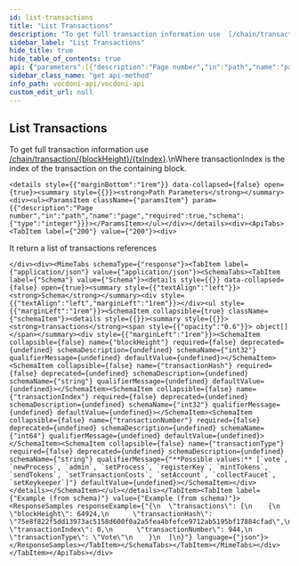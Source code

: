 ```yaml
---
id: list-transactions
title: "List Transactions"
description: "To get full transaction information use  [/chain/transaction/{blockHeight}/{txIndex}](transaction-by-block-index).\nWhere transactionIndex is the index of the transaction on the containing block."
sidebar_label: "List Transactions"
hide_title: true
hide_table_of_contents: true
api: {"parameters":[{"description":"Page number","in":"path","name":"page","required":true,"schema":{"type":"integer"}}],"responses":{"200":{"content":{"application/json":{"schema":{"properties":{"transactions":{"items":{"properties":{"blockHeight":{"example":64924,"format":"int32","type":"integer"},"transactionHash":{"example":"75e8f822f5dd13973ac5158d600f0a2a5fea4bfefce9712ab5195bf17884cfad","type":"string"},"transactionIndex":{"example":0,"format":"int32","type":"integer"},"transactionNumber":{"example":944,"format":"int64","type":"integer"},"transactionType":{"enum":["vote","newProcess","admin","setProcess","registerKey","mintTokens","sendTokens","setTransactionCosts","setAccount","collectFaucet","setKeykeeper"],"example":"Vote","type":"string"}},"type":"object"},"type":"array"}},"type":"object"}}},"description":"It return a list of transactions references"}},"tags":["Chain"],"description":"To get full transaction information use  [/chain/transaction/{blockHeight}/{txIndex}](transaction-by-block-index).\\nWhere transactionIndex is the index of the transaction on the containing block.","method":"get","path":"/chain/transactions/page/{page}","servers":[{"url":"https:/api-dev.vocdoni.net/v2/"}],"securitySchemes":{"BasicAuth":{"scheme":"basic","type":"http"}},"info":{"contact":{},"description":"The Vocdoni API is a REST API that substitutes the previous RPCs in order to make it easier for  developers/integrators to build on top of the voting protocol. This API facilitates creating votings using Vocdoni, without the hassle of learning a complex blockchain platform, allowing to perform all the features that enable the voting protocol such as creating an account, entity, voting process, census & vote, abstracting as much as possible the complexity and offering simple and straightforward methods to perform those actions. \n\nYou can review the API endpoints documentation in this section, the main entities are:\n\n- [**Chain**](chain): The Vocdoni blockchain is named Vochain. It is a Byzantine fault-tolerant network based on Tendermint that executes the Vocdoni Protocol logic represented as a state machine. Its main purpose is to register votes in a  decentralized and verifiable format. In those endpoints, you can consult the state of the chain, transactions costs,  list organizations and get more Vochain info.\n- [**Accounts**](accounts): Identified by an Ethereum like address. An account can create and manage elections, transfer tokens, give power to other accounts on his behalf (delegates) and manage its metadata.\n- [**Elections**](elections): Is a rule-set of options and requirements for creating a process in which people vote a series of options. To know more about the params of an election and its lifecycle go [here](../get-started/intro#23-elections). In this section you will find all information related to an election as its information, election keys, submitted votes & how to create a new election.\n- [**Censuses**](censuses): The census is a key component of any voting process. It specifies the set of users (identified by a public key or address) eligible for participating in an election. To understand more about the Censuses you can check [here](../get-started/intro#21-the-census). Here you will be able to get censuses information like the Merkle root, total weight & size, import/export the censuses and create new ones.\n- [**Votes**](votes): All the information related to the vote issued by a participant in a vote, you can check the validity of the vote, consult your information and send a vote.\n\n\n### Errors \n\nBackend error messages list are defined here: https://github.com/vocdoni/vocdoni-node/blob/master/api/errors.go\n\nAbout the **204 no content** error: this message will be returned only if the asset being queried cannot be found but no other errors have occurred. This response is commonly used to prevent Javascript errors that may arise when a client is waiting for a  transaction to be published. During this waiting period, the client can repeatedly query the endpoint until a  successful response with a status code of 200 is received, thereby avoiding any errors that may occur due to the transaction not being published yet.","title":"Vocdoni API","version":"2.0.0"},"postman":{"name":"List Transactions","description":{"content":"To get full transaction information use  [/chain/transaction/{blockHeight}/{txIndex}](transaction-by-block-index).\\nWhere transactionIndex is the index of the transaction on the containing block.","type":"text/plain"},"url":{"path":["chain","transactions","page",":page"],"host":["{{baseUrl}}"],"query":[],"variable":[{"disabled":false,"description":{"content":"(Required) Page number","type":"text/plain"},"type":"any","value":"","key":"page"}]},"header":[{"key":"Accept","value":"application/json"}],"method":"GET"}}
sidebar_class_name: "get api-method"
info_path: vocdoni-api/vocdoni-api
custom_edit_url: null
---
```



## List Transactions



To get full transaction information use  [/chain/transaction/{blockHeight}/{txIndex}](transaction-by-block-index).\nWhere transactionIndex is the index of the transaction on the containing block.

````mdx-code-block
<details style={{"marginBottom":"1rem"}} data-collapsed={false} open={true}><summary style={{}}><strong>Path Parameters</strong></summary><div><ul><ParamsItem className={"paramsItem"} param={{"description":"Page number","in":"path","name":"page","required":true,"schema":{"type":"integer"}}}></ParamsItem></ul></div></details><div><ApiTabs><TabItem label={"200"} value={"200"}><div>
````

It return a list of transactions references

````mdx-code-block
</div><div><MimeTabs schemaType={"response"}><TabItem label={"application/json"} value={"application/json"}><SchemaTabs><TabItem label={"Schema"} value={"Schema"}><details style={{}} data-collapsed={false} open={true}><summary style={{"textAlign":"left"}}><strong>Schema</strong></summary><div style={{"textAlign":"left","marginLeft":"1rem"}}></div><ul style={{"marginLeft":"1rem"}}><SchemaItem collapsible={true} className={"schemaItem"}><details style={{}}><summary style={{}}><strong>transactions</strong><span style={{"opacity":"0.6"}}> object[]</span></summary><div style={{"marginLeft":"1rem"}}><SchemaItem collapsible={false} name={"blockHeight"} required={false} deprecated={undefined} schemaDescription={undefined} schemaName={"int32"} qualifierMessage={undefined} defaultValue={undefined}></SchemaItem><SchemaItem collapsible={false} name={"transactionHash"} required={false} deprecated={undefined} schemaDescription={undefined} schemaName={"string"} qualifierMessage={undefined} defaultValue={undefined}></SchemaItem><SchemaItem collapsible={false} name={"transactionIndex"} required={false} deprecated={undefined} schemaDescription={undefined} schemaName={"int32"} qualifierMessage={undefined} defaultValue={undefined}></SchemaItem><SchemaItem collapsible={false} name={"transactionNumber"} required={false} deprecated={undefined} schemaDescription={undefined} schemaName={"int64"} qualifierMessage={undefined} defaultValue={undefined}></SchemaItem><SchemaItem collapsible={false} name={"transactionType"} required={false} deprecated={undefined} schemaDescription={undefined} schemaName={"string"} qualifierMessage={"**Possible values:** [`vote`, `newProcess`, `admin`, `setProcess`, `registerKey`, `mintTokens`, `sendTokens`, `setTransactionCosts`, `setAccount`, `collectFaucet`, `setKeykeeper`]"} defaultValue={undefined}></SchemaItem></div></details></SchemaItem></ul></details></TabItem><TabItem label={"Example (from schema)"} value={"Example (from schema)"}><ResponseSamples responseExample={"{\n  \"transactions\": [\n    {\n      \"blockHeight\": 64924,\n      \"transactionHash\": \"75e8f822f5dd13973ac5158d600f0a2a5fea4bfefce9712ab5195bf17884cfad\",\n      \"transactionIndex\": 0,\n      \"transactionNumber\": 944,\n      \"transactionType\": \"Vote\"\n    }\n  ]\n}"} language={"json"}></ResponseSamples></TabItem></SchemaTabs></TabItem></MimeTabs></div></TabItem></ApiTabs></div>
````
      